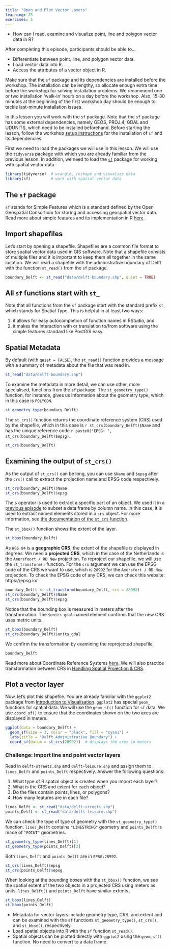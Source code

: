 ```yaml
---
title: "Open and Plot Vector Layers"
teaching: 25
exercises: 5
---
```


:::::::::::::::::::::::::::::::::::::: questions 

- How can I read, examine and visualize point, line and polygon vector data in R?

::::::::::::::::::::::::::::::::::::::::::::::::

::::::::::::::::::::::::::::::::::::: objectives

After completing this episode, participants should be able to…

- Differentiate between point, line, and polygon vector data.
- Load vector data into R.
- Access the attributes of a vector object in R.

::::::::::::::::::::::::::::::::::::::::::::::::

:::::::::::::::::::::::::::::::::::::::::::::::::::::::::::::::::::: instructor

Make sure that the `sf` package and its dependencies are installed before the 
workshop. The installation can be lengthy, so allocate enough extra time 
before the workshop for solving installation problems. We recommend one
or two installation 'walk-in' hours on a day before the workshop. Also, 15-30 
minutes at the beginning of the first workshop day should be enough to tackle 
last-minute installation issues.

::::::::::::::::::::::::::::::::::::::::::::::::::::::::::::::::::::::::::::::::

::: prereq

In this lesson you will work with the `sf` package. Note that the `sf` package has some external dependencies, namely GEOS, PROJ.4, GDAL and UDUNITS, which need to be installed beforehand. Before starting the lesson, follow the workshop [setup instructions](../learners/setup.md) for the installation of `sf` and its dependencies.

:::

First we need to load the packages we will use in this lesson. We will use the `tidyverse` package with which you are already familiar from the previous lesson. In addition, we need to load the [`sf`](https://r-spatial.github.io/sf/) package for working with spatial vector data. 

```r
library(tidyverse)  # wrangle, reshape and visualize data
library(sf)         # work with spatial vector data
```

::: callout

# The `sf` package  

`sf` stands for Simple Features which is a standard defined by the Open Geospatial Consortium for storing and accessing geospatial vector data. Read more about simple features and its implementation in R [here](https://r-spatial.github.io/sf/articles/sf1.html).

:::

## Import shapefiles

Let's start by opening a shapefile. Shapefiles are a common file format to store spatial vector data used in GIS software. Note that a shapefile consists of multiple files and it is important to keep them all together in the same location. We will read a shapefile with the administrative boundary of Delft with the function `st_read()` from the `sf` package. 

```r
boundary_Delft <- st_read("data/delft-boundary.shp", quiet = TRUE)
```

::: callout

# All `sf` functions start with `st_`

Note that all functions from the `sf` package start with the standard prefix `st_` which stands for Spatial Type. This is helpful in at least two ways:  

1. it allows for easy autocompletion of function names in RStudio, and
2. it makes the interaction with or translation to/from software using the simple features standard like PostGIS easy.

:::

## Spatial Metadata

By default (with `quiet = FALSE`), the `st_read()` function provides a message with a summary of metadata about the file that was read in.

```r
st_read("data/delft-boundary.shp")
```

To examine the metadata in more detail, we can use other, more specialised, functions from the `sf` package. The `st_geometry_type()` function, for instance, gives us information about the geometry type, which in this case is `POLYGON`.

```r
st_geometry_type(boundary_Delft)
```

The `st_crs()` function returns the coordinate reference system (CRS) used by the shapefile, which in this case is ``r st_crs(boundary_Delft)$Name`` and has the unique reference code ``r paste0("EPSG: ", st_crs(boundary_Delft)$epsg)``. 

```r
st_crs(boundary_Delft)
```

::: callout

# Examining the output of `st_crs()`

As the output of `st_crs()` can be long, you can use `$Name` and `$epsg` after the `crs()` call to extract the projection name and EPSG code respectively. 

```r
st_crs(boundary_Delft)$Name
st_crs(boundary_Delft)$epsg
```

The `$` operator is used to extract a specific part of an object. We used it in a [previous episode]() to subset a data frame by column name. In this case, it is used to extract named elements stored in a `crs` object. For more information, see [the documentation of the `st_crs` function](https://r-spatial.github.io/sf/reference/st_crs.html#details).

:::

The `st_bbox()` function shows the extent of the layer.  


```r
st_bbox(boundary_Delft)
```

As `WGS 84` is a **geographic CRS**, the extent of the shapefile is displayed in degrees. We need a **projected CRS**, which in the case of the Netherlands is the `Amersfoort / RD New` projection. To reproject our shapefile, we will use the `st_transform()` function. For the `crs` argument we can use the EPSG code of the CRS we want to use, which is `28992` for the `Amersfort / RD New` projection. 
To check the EPSG code of any CRS, we can check this website: https://epsg.io/

```r
boundary_Delft <- st_transform(boundary_Delft, crs = 28992)
st_crs(boundary_Delft)$Name
st_crs(boundary_Delft)$epsg
```

Notice that the bounding box is measured in meters after the transformation. The `$units_gdal` named element confirms that the new CRS uses metric units.

```r
st_bbox(boundary_Delft)
st_crs(boundary_Delft)$units_gdal
```

We confirm the transformation by examining the reprojected shapefile.

```r
boundary_Delft
```

::: callout

Read more about Coordinate Reference Systems [here](https://datacarpentry.org/organization-geospatial/03-crs.html). We will also practice transformation between CRS in [Handling Spatial Projection & CRS](../episodes/12-handling-spatial-projection-and-crs.Rmd).

:::



## Plot a vector layer

Now, let's plot this shapefile. You are already familiar with the `ggplot2` package from [Introduction to Visualisation](../episodes/04-intro-to-visualisation.Rmd). `ggplot2` has special `geom_` functions for spatial data. We will use the `geom_sf()` function for `sf` data. We use `coord_sf()` to ensure that the coordinates shown on the two axes are displayed in meters.

```r
ggplot(data = boundary_Delft) +
  geom_sf(size = 3, color = "black", fill = "cyan1") +
  labs(title = "Delft Administrative Boundary") +
  coord_sf(datum = st_crs(28992))  # displays the axes in meters
```

::::::::::::::::::::::::::::::::::::: challenge 

### Challenge: Import line and point vector layers

Read in `delft-streets.shp` and `delft-leisure.shp` and assign them to `lines_Delft` and `points_Delft` respectively. Answer the following questions:

1. What type of R spatial object is created when you import each layer?
2. What is the CRS and extent for each object?
3. Do the files contain points, lines, or polygons?
4. How many features are in each file?

:::::::::::::::::::::::: solution 

```r
lines_Delft <- st_read("data/delft-streets.shp")
points_Delft <- st_read("data/delft-leisure.shp")
```

We can check the type of type of geometry with the `st_geometry_type()` function. `lines_Delft` contains `"LINESTRING"` geometry and `points_Delft` is made of `"POINT"` geometries. 

```r
st_geometry_type(lines_Delft)[1]
st_geometry_type(points_Delft)[2]
```

Both `lines_Delft` and `points_Delft` are in `EPSG:28992`.

```r
st_crs(lines_Delft)$epsg
st_crs(points_Delft)$epsg
```

When looking at the bounding boxes with the `st_bbox()` function, we see the spatial extent of the two objects in a projected CRS using meters as units. `lines_Delft()` and `points_Delft` have similar extents.

```r
st_bbox(lines_Delft)
st_bbox(points_Delft)
```

:::::::::::::::::::::::::::::::::

::::::::::::::::::::::::::::::::::::::::::::::::



::::::::::::::::::::::::::::::::::::: keypoints 

- Metadata for vector layers include geometry type, CRS, and extent and can be examined with the `sf` functions `st_geometry_type()`, `st_crs()`, and `st_bbox()`, respectively.
- Load spatial objects into R with the `sf` function `st_read()`.
- Spatial objects can be plotted directly with `ggplot2` using the `geom_sf()` function. No need to convert to a data frame.

::::::::::::::::::::::::::::::::::::::::::::::::
